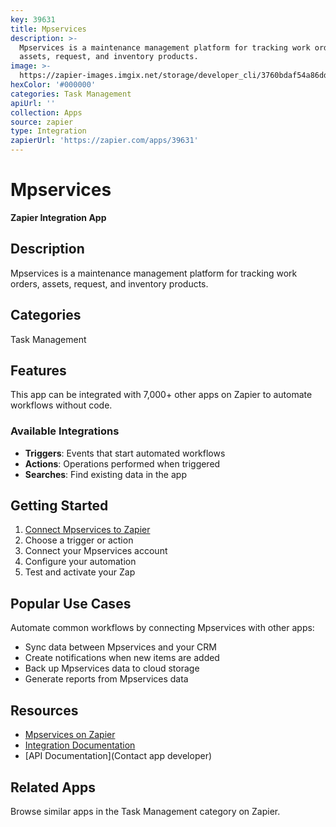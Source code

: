```yaml
---
key: 39631
title: Mpservices
description: >-
  Mpservices is a maintenance management platform for tracking work orders,
  assets, request, and inventory products.
image: >-
  https://zapier-images.imgix.net/storage/developer_cli/3760bdaf54a86dd6f8026a047d23e9ca.png?auto=format%2Ccompress&ixlib=python-3.0.0&q=50
hexColor: '#000000'
categories: Task Management
apiUrl: ''
collection: Apps
source: zapier
type: Integration
zapierUrl: 'https://zapier.com/apps/39631'
---
```

# Mpservices

**Zapier Integration App**

## Description

Mpservices is a maintenance management platform for tracking work orders, assets, request, and inventory products.

## Categories

Task Management

## Features

This app can be integrated with 7,000+ other apps on Zapier to automate workflows without code.

### Available Integrations

- **Triggers**: Events that start automated workflows
- **Actions**: Operations performed when triggered
- **Searches**: Find existing data in the app

## Getting Started

1. [Connect Mpservices to Zapier](https://zapier.com/apps/39631)
2. Choose a trigger or action
3. Connect your Mpservices account
4. Configure your automation
5. Test and activate your Zap

## Popular Use Cases

Automate common workflows by connecting Mpservices with other apps:

- Sync data between Mpservices and your CRM
- Create notifications when new items are added
- Back up Mpservices data to cloud storage
- Generate reports from Mpservices data

## Resources

- [Mpservices on Zapier](https://zapier.com/apps/39631)
- [Integration Documentation](https://zapier.com/apps/39631/integrations)
- [API Documentation](Contact app developer)

## Related Apps

Browse similar apps in the Task Management category on Zapier.
